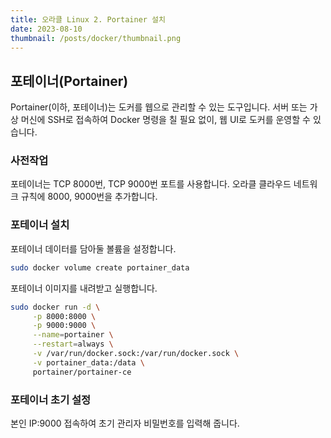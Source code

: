 ```yaml
---
title: 오라클 Linux 2. Portainer 설치
date: 2023-08-10
thumbnail: /posts/docker/thumbnail.png
---
```


## 포테이너(Portainer)

Portainer(이하, 포테이너)는 도커를 웹으로 관리할 수 있는 도구입니다. 서버 또는 가상 머신에 SSH로 접속하여 Docker 명령을 칠 필요 없이, 웹 UI로 도커를 운영할 수 있습니다.

### 사전작업

포테이너는 TCP 8000번, TCP 9000번 포트를 사용합니다. 오라클 클라우드 네트워크 규칙에 8000, 9000번을 추가합니다.

### 포테이너 설치

포테이너 데이터를 담아둘 볼륨을 설정합니다.

```bash
sudo docker volume create portainer_data
```

포테이너 이미지를 내려받고 실행합니다.

```bash
sudo docker run -d \
     -p 8000:8000 \
     -p 9000:9000 \
     --name=portainer \
     --restart=always \
     -v /var/run/docker.sock:/var/run/docker.sock \
     -v portainer_data:/data \
     portainer/portainer-ce
```

### 포테이너 초기 설정

본인 IP:9000 접속하여 초기 관리자 비밀번호를 입력해 줍니다.
